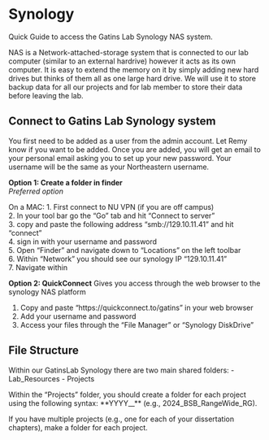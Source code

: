 # Synology

Quick Guide to access the Gatins Lab Synology NAS system.

NAS is a Network-attached-storage system that is connected to our lab computer (similar to an external hardrive) however it acts as its own computer. It is easy to extend the memory on it by simply adding new hard drives but thinks of them all as one large hard drive. We will use it to store backup data for all our projects and for lab member to store their data before leaving the lab. 

## Connect to Gatins Lab Synology system

You first need to be added as a user from the admin account. Let Remy know if you want to be added. Once you are added, you will get an email to your personal email asking you to set up your new password. Your username will be the same as your Northeastern username. 

**Option 1: Create a folder in finder**  
*Preferred option*

On a MAC:
1. First connect to NU VPN (if you are off campus)  
2. In your tool bar go the "Go" tab and hit "Connect to server"  
3. copy and paste the following address "smb://129.10.11.41" and hit "connect"  
4. sign in with your username and password  
5. Open "Finder" and navigate down to "Locations" on the left toolbar   
6. Within "Network" you should see our synology IP "129.10.11.41"  
7. Navigate within 


**Option 2: QuickConnect**
Gives you access through the web browser to the synology NAS platform

1. Copy and paste "https://quickconnect.to/gatins" in your web browser
2. Add your username and password
3. Access your files through the "File Manager" or "Synology DiskDrive"


## File Structure

Within our GatinsLab Synology there are two main shared folders: 
- Lab_Resources
- Projects

Within the "Projects" folder, you should create a folder for each project using the following syntax: **YYYY_<ProjectName>_<YourInitials>** (e.g., 2024_BSB_RangeWide_RG).  

If you have multiple projects (e.g., one for each of your dissertation chapters), make a folder for each project. 



